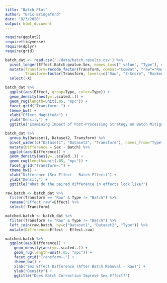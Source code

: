 ```yaml
---
title: "Batch Plot"
author: "Eric Bridgeford"
date: "8/3/2020"
output: html_document
---
```


```r
require(ggplot2)
require(tidyverse)
require(dplyr)
require(grid)
```

```r
batch_dat <- read.csv('./data/batch_results.csv') %>%
  pivot_longer(Effect.Batch:pvalue.Sex, names_to=c(".value", "Type"), names_pattern="(.+)\\.(.+$)") %>%
  mutate(Transform=recode_factor(Transform, combat="ComBat", "raw"="Raw", "ptr"="Ranked", "zscore"="Z-Score"),
         Transform=factor(Transform, levels=c("Raw", "Z-Score", "Ranked", "ComBat"), ordered = TRUE)) %>%
  select(-X)
```

```r
batch_dat %>%
  ggplot(aes(Effect, group=Type, color=Type)) +
  geom_density(aes(y=..scaled..)) +
  geom_rug(length=unit(.05, "npc")) +
  facet_grid("Transform~.") +
  theme_bw() +
  xlab("Effect Magnitude") +
  ylab("Density") +
  ggtitle("Examining Impact of Post-Processing Strategy on Batch Mitigation")
```


```r
batch_dat %>%
  group_by(Dataset1, Dataset2, Transform) %>%
  pivot_wider(c("Dataset1", "Dataset2", "Transform"), names_from="Type", values_from="Effect") %>%
  mutate(Difference = Sex - Batch) %>%
  ggplot(aes(Difference)) +
  geom_density(aes(y=..scaled..)) +
  geom_rug(length=unit(.05, "npc")) +
  facet_grid("Transform~.") +
  theme_bw() +
  xlab("Difference (Sex Effect - Batch Effect)") +
  ylab("Density") +
  ggtitle("What do the paired difference in effects look like?")
```

```r
raw.batch <- batch_dat %>%
  filter(Transform == "Raw" & Type != "Batch") %>%
  rename("Effect.raw"=Effect) %>%
  select(-Transform)

matched.batch <- batch_dat %>%
  filter(Transform != "Raw" & Type != "Batch") %>%
  left_join(raw.batch, by=c("Dataset1", "Dataset2", "Type")) %>%
  mutate(Difference=Effect - Effect.raw)

matched.batch %>%
  ggplot(aes(Difference)) +
    geom_density(aes(y=..scaled..)) +
    geom_rug(length=unit(.05, "npc")) +
    facet_grid("Transform~.") +
    theme_bw() +
    xlab("Sex Effect Difference (After Batch Removal - Raw)") +
    ylab("Density") +
    ggtitle("Does Batch Correction Improve Sex Effect?")
```